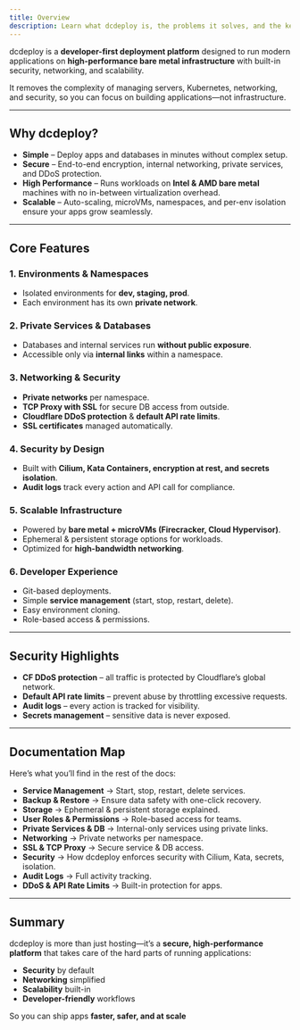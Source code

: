 ```yaml
---
title: Overview
description: Learn what dcdeploy is, the problems it solves, and the key features that make it a secure, high-performance platform for running modern applications.
---
```


dcdeploy is a **developer-first deployment platform** designed to run modern applications on **high-performance bare metal infrastructure** with built-in security, networking, and scalability.  

It removes the complexity of managing servers, Kubernetes, networking, and security, so you can focus on building applications—not infrastructure.

---

##  Why dcdeploy?

- **Simple** – Deploy apps and databases in minutes without complex setup.  
- **Secure** – End-to-end encryption, internal networking, private services, and DDoS protection.  
- **High Performance** – Runs workloads on **Intel & AMD bare metal** machines with no in-between virtualization overhead.  
- **Scalable** – Auto-scaling, microVMs, namespaces, and per-env isolation ensure your apps grow seamlessly.  

---

## Core Features

### 1. **Environments & Namespaces**
- Isolated environments for **dev, staging, prod**.  
- Each environment has its own **private network**.  

### 2. **Private Services & Databases**
- Databases and internal services run **without public exposure**.  
- Accessible only via **internal links** within a namespace.  

### 3. **Networking & Security**
- **Private networks** per namespace.  
- **TCP Proxy with SSL** for secure DB access from outside.  
- **Cloudflare DDoS protection** & **default API rate limits**.  
- **SSL certificates** managed automatically.  

### 4. **Security by Design**
- Built with **Cilium, Kata Containers, encryption at rest, and secrets isolation**.  
- **Audit logs** track every action and API call for compliance.  

### 5. **Scalable Infrastructure**
- Powered by **bare metal + microVMs (Firecracker, Cloud Hypervisor)**.  
- Ephemeral & persistent storage options for workloads.  
- Optimized for **high-bandwidth networking**.  

### 6. **Developer Experience**
- Git-based deployments.  
- Simple **service management** (start, stop, restart, delete).  
- Easy environment cloning.  
- Role-based access & permissions.  

---

## Security Highlights

- **CF DDoS protection** – all traffic is protected by Cloudflare’s global network.  
- **Default API rate limits** – prevent abuse by throttling excessive requests.  
- **Audit logs** – every action is tracked for visibility.  
- **Secrets management** – sensitive data is never exposed.  

---

## Documentation Map

Here’s what you’ll find in the rest of the docs:  

- **Service Management** → Start, stop, restart, delete services.  
- **Backup & Restore** → Ensure data safety with one-click recovery.  
- **Storage** → Ephemeral & persistent storage explained.  
- **User Roles & Permissions** → Role-based access for teams.  
- **Private Services & DB** → Internal-only services using private links.  
- **Networking** → Private networks per namespace.  
- **SSL & TCP Proxy** → Secure service & DB access.  
- **Security** → How dcdeploy enforces security with Cilium, Kata, secrets, isolation.  
- **Audit Logs** → Full activity tracking.  
- **DDoS & API Rate Limits** → Built-in protection for apps.  

---

## Summary

dcdeploy is more than just hosting—it’s a **secure, high-performance platform** that takes care of the hard parts of running applications:  
- **Security** by default  
- **Networking** simplified  
- **Scalability** built-in  
- **Developer-friendly** workflows  

So you can ship apps **faster, safer, and at scale** 